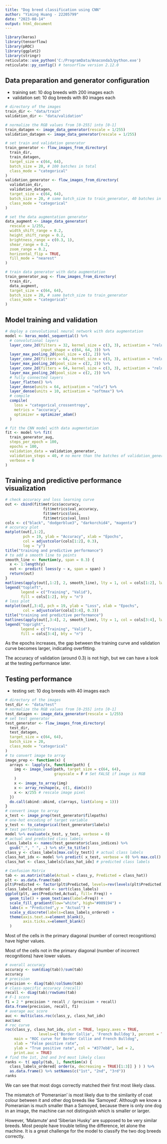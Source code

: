```yaml
---
title: "Dog breed classification using CNN"
author: "Yiming Huang - 22205799"
date: "2023-08-14"
output: html_document
---
```


```r
library(keras)
library(tensorflow)
library(pROC)
library(ggplot2)
library(stringr)
reticulate::use_python('C:/ProgramData/Anaconda3/python.exe')
reticulate::py_config() # tensorflow version 2.12.0
```

## Data preparation and generator configuration

* training set: 10 dog breeds with 200 images each
* validation set: 10 dog breeds with 80 images each

```r
# directory of the images
train_dir <- "data/train"
validation_dir <- "data/validation"

# normalize the RGB values from [0-255] into [0-1]
train_datagen <- image_data_generator(rescale = 1/255)
validation_datagen <- image_data_generator(rescale = 1/255)

# set train and validation generator
train_generator <- flow_images_from_directory(
  train_dir,
  train_datagen,
  target_size = c(64, 64),
  batch_size = 20, # 100 batches in total
  class_mode = "categorical"
)
validation_generator <- flow_images_from_directory(
  validation_dir,
  validation_datagen,
  target_size = c(64, 64),
  batch_size = 20, # same batch_size to train_generator, 40 batches in total
  class_mode = "categorical"
)

# set the data augmentation generator
data_augment <- image_data_generator(
  rescale = 1/255,
  width_shift_range = 0.2,
  height_shift_range = 0.2,
  brightness_range = c(0.3, 1),
  shear_range = 0.2,
  zoom_range = 0.2,
  horizontal_flip = TRUE,
  fill_mode = "nearest"
)

# train data generator with data augmentation
train_generator_aug <- flow_images_from_directory(
  train_dir,
  data_augment,
  target_size = c(64, 64),
  batch_size = 20, # same batch_size to train_generator
  class_mode = "categorical"
)
```

## Model training and validation

```r
# deploy a convolutional neural network with data augmentation
model <- keras_model_sequential() %>%
  # convolutional layers
  layer_conv_2d(filters = 32, kernel_size = c(3, 3), activation = "relu",
                input_shape = c(64, 64, 3)) %>%
  layer_max_pooling_2d(pool_size = c(2, 2)) %>%
  layer_conv_2d(filters = 64, kernel_size = c(3, 3), activation = "relu") %>%
  layer_max_pooling_2d(pool_size = c(2, 2)) %>%
  layer_conv_2d(filters = 64, kernel_size = c(3, 3), activation = "relu") %>%
  layer_max_pooling_2d(pool_size = c(2, 2)) %>%
  # fully connected layers
  layer_flatten() %>%
  layer_dense(units = 64, activation = "relu") %>%
  layer_dense(units = 10, activation = "softmax") %>%
  # compile
  compile(
    loss = "categorical_crossentropy",
    metrics = "accuracy",
    optimizer = optimizer_adam()
  )

# fit the CNN model with data augmentation
fit <- model %>% fit(
  train_generator_aug,
  steps_per_epoch = 100,
  epochs = 100,
  validation_data = validation_generator,
  validation_steps = 40, # no more than the batches of validation_generator
  verbose = 0
)
```

## Training and predictive performance visualization

```r
# check accuracy and loss learning curve
out <- cbind(fit$metrics$accuracy,
                 fit$metrics$val_accuracy,
                 fit$metrics$loss,
                 fit$metrics$val_loss)
cols <- c("black", "dodgerblue3", "darkorchid4", "magenta")
# accuracy plot
matplot(out[,1:2],
        pch = 19, ylab = "Accuracy", xlab = "Epochs",
        col = adjustcolor(cols[1:2], 0.3),
        log = "y")
title("training and predictive performance")
# to add a smooth line to points
smooth_line <- function(y, span = 0.3) {
  x <- 1:length(y)
  out <- predict( loess(y ~ x, span = span) )
  return(out)
}
matlines(apply(out[,1:2], 2, smooth_line), lty = 1, col = cols[1:2], lwd = 2)
legend("topleft", 
       legend = c("Training", "Valid"),
       fill = cols[1:2], bty = "n")
# loss plot
matplot(out[,3:4], pch = 19, ylab = "Loss", xlab = "Epochs",
        col = adjustcolor(cols[3:4], 0.3))
title("training and predictive performance")
matlines(apply(out[,3:4], 2, smooth_line), lty = 1, col = cols[3:4], lwd = 2)
legend("topright", 
       legend = c("Training", "Valid"),
       fill = cols[3:4], bty = "n")
```

As the epochs increases, the gap between the training curve and validation curve becomes larger, indicating overfitting.

The accuracy of validation (around 0.3) is not high, but we can have a look at the testing performance later.

## Testing performance

* testing set: 10 dog breeds with 40 images each

```r
# directory of the images
test_dir <- "data/test"
# normalize the RGB values from [0-255] into [0-1]
test_datagen <- image_data_generator(rescale = 1/255)
# set test generator
test_generator <- flow_images_from_directory(
  test_dir,
  test_datagen,
  target_size = c(64, 64),
  batch_size = 20,
  class_mode = "categorical"
)
# to convert image to array
image_prep <- function(x) {
  arrays <- lapply(x, function(path) {
    img <- image_load(path, target_size = c(64, 64), 
                      grayscale = F # Set FALSE if image is RGB
    )
    x <- image_to_array(img)
    x <- array_reshape(x, c(1, dim(x)))
    x <- x/255 # rescale image pixel
  })
  do.call(abind::abind, c(arrays, list(along = 1)))
}
# convert image to array
x_test <- image_prep(test_generator$filepaths)
# one-hot encoding of target variable
y_test <- to_categorical(test_generator$labels)
# test performance
model %>% evaluate(x_test, y_test, verbose = 0)
# actual and predicted class labels 
class_labels <- names(test_generator$class_indices) %>%
  gsub("_", " ", .) %>% str_to_title()
class_y <- class_labels[max.col(y_test)] # actual class labels
class_hat_idx <- model %>% predict( x_test, verbose = 0) %>% max.col()
class_hat <- class_labels[class_hat_idx] # predicted class labels
```

```r
# Confusion Matrix
tab <- as.matrix(table(Actual = class_y, Predicted = class_hat))
plt <- as.data.frame(tab)
plt$Predicted <- factor(plt$Predicted, levels=rev(levels(plt$Predicted)))
class_labels_ordered <- sort(class_labels)
ggplot(plt, aes(Predicted,Actual, fill= Freq)) +
  geom_tile() + geom_text(aes(label=Freq)) +
  scale_fill_gradient(low="white", high="#009194") +
  labs(x = "Predicted",y = "Actual") +
  scale_y_discrete(labels=class_labels_ordered) +
  theme(axis.text.x=element_blank(),
        axis.ticks.x=element_blank() 
  )
```

Most of the cells in the primary diagonal (number of correct recognitions) have higher values.

Most of the cells not in the primary diagonal (number of incorrect recognitions) have lower values.

```r
# overall accuracy
accuracy <- sum(diag(tab))/sum(tab)
accuracy
# precision
precision <- diag(tab)/colSums(tab)
# class-specific accuracy (recall)
recall <- diag(tab)/rowSums(tab)
# F-1 score
f1 = 2 * precision * recall / (precision + recall)
data.frame(precision, recall, f1)
# average auc score
auc <- multiclass.roc(class_y, class_hat_idx)
auc$auc
# roc curve
roc(class_y, class_hat_idx, plot = TRUE, legacy.axes = TRUE,
               levels=c('Border Collie', 'French Bulldog'), percent = TRUE, 
    main = "ROC curve for Border Collie and French Bulldog",
    xlab = "False positive rate",
    ylab = "True positive rate", col = "#377eb8", lwd = 2,
    print.auc = TRUE)
# find the 1st, 2nd and 3rd most likely class
ranks <- t( apply(tab, 1, function(x) {
  class_labels_ordered[ order(x, decreasing = TRUE)[1:3]] } ) ) %>%
  as.data.frame() %>% setNames(c("1st", "2nd", "3rd"))
ranks
```

We can see that most dogs correctly matched their first most likely class.

The mismatch of ‘Pomeranian’ is most likely due to the similarity of coat colour between it and other dog breeds like ‘Samoyed’. Although we know a Pomeranian is much smaller than a Samoyed, because there is only one dog in an image, the machine can not distinguish which is smaller or larger.

However, 'Malamute' and 'Siberian Husky' are supposed to be very similar breeds. Most people have trouble telling the difference, let alone the machine. It is a great challenge for the model to classify the two dog breeds correctly.